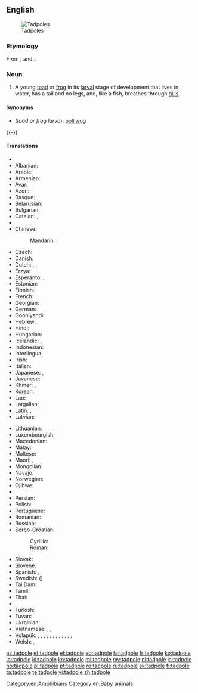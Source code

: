 ==English==
{{wikipedia}}
[[Image:Tadpoles 10 days.jpg|thumb|Tadpoles]]
===Etymology===
From {{etyl|enm|en}}, {{term|lang=enm|tad||toad}} and {{term|lang=enm|poll||head}}.

===Noun===
{{en-noun}}

# A young [[toad]] or [[frog]] in its [[larval]] stage of development that lives in water, has a tail and no legs, and, like a fish, breathes through [[gill]]s.

====Synonyms====
* (''toad or frog larva''): [[polliwog]]
{{-}}
====Translations====
{{trans-top|toad or frog larva}}
* {{trreq|af}}
* Albanian: {{t-|sq|fulterëz|f}}
* Arabic: {{t-|ar|شُرْغُوف|m|tr=šurğūf|sc=Arab}}
* Armenian: {{t-|hy|շերեփուկ|tr=šerep'uk|sc=Armn}}
* Avar: {{t|av|къоркъотӀинчӀ|sc=Cyrl}}
* Azeri: {{t+|az|çömçəquyruq}}
* Basque: {{t-|eu|zapaburu}}
* Belarusian: {{t-|be|апалонік|m|tr=apalónik|sc=Cyrl}}
* Bulgarian: {{t-|bg|попова лъжичка|f|tr=popova lǎžička|sc=Cyrl}}
* Catalan: {{t-|ca|capgròs|m}}, {{t-|ca|cullerot|m}}
* {{trreq|ce}}
* Chinese:
*: Mandarin: {{t|cmn|蝌蚪|tr=kēdǒu|sc=Hani}}
* Czech: {{t+|cs|pulec|m}}
* Danish: {{t-|da|haletudse|c}}
* Dutch: {{t+|nl|dikkopje|m}} {{qualifier|diminutive}}, {{t+|nl|dikkop|m}}, {{t+|nl|kikkervisje}} {{qualifier|diminutive}}
* Erzya: {{tø|myv|ботпря|tr=botprja|sc=Cyrl}}
* Esperanto: {{t-|eo|ranido}}, {{t-|eo|bufido}}
* Estonian: {{t-|et|kulles}}
* Finnish: {{t+|fi|nuijapää}}
* French: {{t+|fr|têtard|m}}
* Georgian: {{t-|ka|თავკომბალა|tr=t‘avkombala|sc=Geor}}
* German: {{t+|de|Kaulquappe|f}}
* Gooniyandi: {{tø|gni|gilyjirrjgi}}
* Hebrew: {{t-|he|רֹאשָׁן|m|tr=rošan}}
* Hindi: {{t-|hi|इल्ली|tr=illī|sc=Deva}}
* Hungarian: {{t+|hu|ebihal}}
* Icelandic: {{t-|is|halakarta|f}}, {{t-|is|froskungi|m}}
* Indonesian: {{t+|id|berudu}}
* Interlingua: {{t-|ia|larva de rana}}
* Irish: {{t-|ga|torbán|m}}
* Italian: {{t+|it|girino|m}}
* Japanese: {{t+|ja|おたまじゃくし|tr=おたまじゃくし, otamajakushi}}, {{t-|ja|オタマジャクシ|tr=otamajakushi|sc=Jpan}}
* Javanese: {{t-|jv|kecebong}}
* Khmer: {{t-|km|កូនក្អុក|tr=koonk’ok|sc=Khmr}}, {{t-|km|កូនពៀក|tr=koonpiek|sc=Khmr}}
* Korean: {{t+|ko|올챙이|tr=olchaeng-i|sc=Kore}}
* Lao: {{t-|lo|ຮວກ|tr=huak|sc=Laoo}}
* Latgalian: {{tø|ltg|kūrcaklys|m}}
* Latin: {{t-|la|ranunculus|m}}, {{t-|la|ranula|f}}
* Latvian: {{t-|lv|kurkulis|m}}
{{trans-mid}}
* Lithuanian: {{t-|lt|buožgalvis}}
* Luxembourgish: {{t-|lb|Kauzekapp|m}}
* Macedonian: {{t-|mk|полноглавец|m|tr=polnoglávec}}
* Malay: {{t-|ms|berudu}}
* Maltese: {{t-|mt|marżepp|m}}
* Maori: {{t-|mi|hua poraka}}, {{t-|mi|punua poraka}}
* Mongolian: {{t-|mn|шанаган хорхой|tr=šanagan horhoy|sc=Cyrl}}
* Navajo: {{tø|nv|tsʼǫʼasánii}}
* Norwegian: {{t+|no|rumpetroll}}
* Ojibwe: {{tø|oj|boodoonh}}
* {{trreq|os}}
* Persian: {{t-|fa|بچه قورباغه|tr=bačče-ye qurbâğe}}
* Polish: {{t+|pl|kijanka|f}}
* Portuguese: {{t+|pt|girino|m}}
* Romanian: {{t+|ro|mormoloc|m}}
* Russian: {{t+|ru|головастик|m|tr=golovástik}}
* Serbo-Croatian:
*: Cyrillic: {{t-|sh|пуноглавац|m}}
*: Roman: {{t-|sh|punoglavac|m}}
* Slovak: {{t|sk|žubrienka|f}}
* Slovene: {{t-|sl|paglavec|m}}
* Spanish: {{t+|es|renacuajo|m}}, {{t-|es|ranacuajo|m}}
* Swedish: ({{t+|sv|grodyngel|alt=grod}}){{t+|sv|yngel|c}}
* Tai Dam: {{tø|blt|ʻkhuạk|sc=Tavt}}
* Tamil: {{t+|ta|தவளைக்குஞ்சு|tr=tavaḷaikkuñcu}}
* Thai: {{t-|th|ลูกกบ|tr=lôok gòp|sc=Thai}}
* {{trreq|bo}}
* Turkish: {{t+|tr|iribaş}}
* Tuvan: {{tø|tyv|пага төлү|tr=paga tölü}}
* Ukrainian: {{t-|uk|пуголовок|m|tr=puholovok|sc=Cyrl}}
* Vietnamese: {{t+|vi|nòng nọc}}, {{t-|vi|nọc nọc}}, {{t-|vi|óc nóc}}
* Volapük: {{qualifier|♂♀}} {{t-|vo|frogalarvat}}, {{qualifier|♂}} {{t-|vo|frogahilarvat}}, {{qualifier|♀}} {{t-|vo|frogajilarvat}}, {{qualifier|♂♀ offspring}} {{t-|vo|frogül}}, {{qualifier|♂ offspring}} {{t-|vo|hifrogül}}, {{qualifier|♀ offspring}} {{t-|vo|jifrogül}}, {{qualifier|♂♀ offspring}} {{t-|vo|bufodül}}, {{qualifier|♂ offspring}} {{t-|vo|hibufodül}}, {{qualifier|♀ offspring}} {{t-|vo|jibufodül}}, {{qualifier|♂♀ offspring}} {{t-|vo|rosipül}}, {{qualifier|♂ offspring}} {{t-|vo|hirosipül}}, {{qualifier|♀ offspring}} {{t-|vo|jirosipül}}, {{qualifier|obsolete}} {{t-|vo|smafrog}}
* Welsh: {{t-|cy|grifft|m}}, {{t-|cy|penbwl|m}}
{{trans-bottom}}

[[Category:en:Amphibians]]
[[Category:en:Baby animals]]

[[az:tadpole]]
[[et:tadpole]]
[[el:tadpole]]
[[eo:tadpole]]
[[fa:tadpole]]
[[fr:tadpole]]
[[ko:tadpole]]
[[io:tadpole]]
[[id:tadpole]]
[[kn:tadpole]]
[[ml:tadpole]]
[[my:tadpole]]
[[nl:tadpole]]
[[ja:tadpole]]
[[no:tadpole]]
[[pl:tadpole]]
[[pt:tadpole]]
[[ro:tadpole]]
[[ru:tadpole]]
[[sk:tadpole]]
[[fi:tadpole]]
[[ta:tadpole]]
[[te:tadpole]]
[[vi:tadpole]]
[[zh:tadpole]]